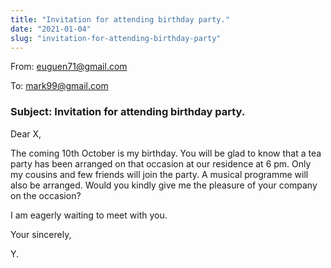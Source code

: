 ```yaml
---
title: "Invitation for attending birthday party."
date: "2021-01-04"
slug: "invitation-for-attending-birthday-party"
---
```


From: euguen71@gmail.com

To: mark99@gmail.com
### Subject: Invitation for attending birthday party.

Dear X,

The coming 10th October is my birthday. You will be glad to know that a tea party has been 
arranged on that occasion at our residence  at 6 pm. Only my cousins and few friends will join
the party. A musical programme will also be arranged. Would you kindly give me the pleasure of 
your company on the occasion?

I am eagerly waiting to meet with you.

Your sincerely,

Y.
